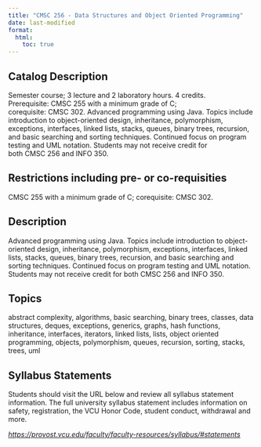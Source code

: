 ```yaml
---
title: "CMSC 256 - Data Structures and Object Oriented Programming"
date: last-modified
format:
  html:
    toc: true
---
```


## Catalog Description

Semester course; 3 lecture and 2 laboratory hours. 4 credits. Prerequisite: CMSC 255 with a minimum grade of C; corequisite: CMSC 302. Advanced programming using Java. Topics include introduction to object-oriented design, inheritance, polymorphism, exceptions, interfaces, linked lists, stacks, queues, binary trees, recursion, and basic searching and sorting techniques. Continued focus on program testing and UML notation. Students may not receive credit for both CMSC 256 and INFO 350.


## Restrictions including pre- or co-requisities
 
CMSC 255 with a minimum grade of C; corequisite: CMSC 302.

## Description

Advanced programming using Java. Topics include introduction to object-oriented design, inheritance, polymorphism, exceptions, interfaces, linked lists, stacks, queues, binary trees, recursion, and basic searching and sorting techniques. Continued focus on program testing and UML notation. Students may not receive credit for both CMSC 256 and INFO 350.

## Topics

abstract complexity, algorithms, basic searching, binary trees, classes, data structures, deques, exceptions, generics, graphs, hash functions, inheritance, interfaces, iterators, linked lists, lists, object oriented programming, objects, polymorphism, queues, recursion, sorting, stacks, trees, uml

## Syllabus Statements

Students should visit the URL below and review all syllabus statement information. The full university syllabus statement includes information on safety, registration, the VCU Honor Code, student conduct, withdrawal and more.

*<https://provost.vcu.edu/faculty/faculty-resources/syllabus/#statements>*


